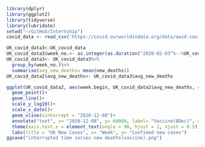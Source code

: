 ```r
library(dplyr)
library(ggplot2)
library(tidyverse)
library(lubridate)
setwd("~/GitHub/Internship")
covid_data <- read_csv('https://covid.ourworldindata.org/data/owid-covid-data.csv')
```

```r
UK_covid_data3<-UK_covid_data
UK_covid_data3$week_no.<- as.integer(as.duration("2020-02-03"%--%UK_covid_data$date)/dweeks(1))
UK_covid_data3<- UK_covid_data3%>%
  group_by(week_no.)%>%
  summarise(avg_new_deaths= mean(new_deaths))
UK_covid_data2$avg_new_deaths<- UK_covid_data3$avg_new_deaths
```


```r
ggplot(UK_covid_data2, aes(week.begin, UK_covid_data2$avg_new_deaths, colour= change))+
  geom_point()+
  geom_line()+
  scale_y_log10()+
  scale_x_date()+
  geom_vline(xintercept = "2020-12-08")+
  annotate("text", x= "2020-12-08", y= 60000, label= "Vaccine(8Dec)", angle= 90, size= 2, linetype= 2, colour= grey)+
  theme(axis.text.x = element_text(angle = 90, hjust = 1, vjust = 0.5))+
  labs(title = "UK New Cases", x= "Week", y= "Confimed new cases")
ggsave("interrupted time series new deaths(vaccine).png")
```

